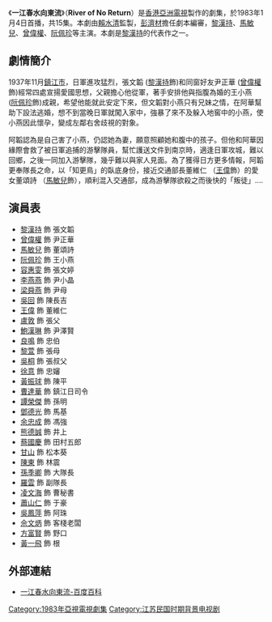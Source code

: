 {{亞視劇集 
| 中文劇名 = 一江春水向東流
| 英文劇名 = River of No Return
| 圖片 = 
| 圖片尺寸 = 
| 製作年份 = 1982年
| 監製 = [[賴水清|賴水清]]
| 製作統籌 = [[布美瑜|布美瑜]]
| 編導 = [[莊偉健|莊偉健]]、[[曾皓文|曾皓文]]、[[梁香蘭|梁香蘭]]、<br/>[[賴水清|賴水清]]
| 助理編導 = [[蔣家駿|蔣家駿]]、[[鍾師堯|鍾師堯]]、[[王冠輝|王冠輝]]
| 編審 = [[彭濟材|彭濟材]]
| 編劇 = [[潘怡竹|潘怡竹]]、[[劉志華_(編劇)|劉志華]]、[[黃瑞麟|黃瑞麟]]、<br/>[[李艷萍|李艷萍]]
| 集數 = 15
| 劇種 = 民國、抗戰
| 主演 = [[黎漢持|黎漢持]]、[[馬敏兒|馬敏兒]]、[[曾偉權|曾偉權]]、<br/>[[阮佩珍|阮佩珍]]、[[容惠雯|容惠雯]]、[[李燕燕|李燕燕]]、<br/>[[吳回_(香港)|吳　回]]、[[王偉_(香港)|王　偉]]、[[鮑漢琳|鮑漢琳]]
| 主題曲 = 告別黃河
| 作曲 = [[周啟生|周啟生]]
| 填詞 = [[盧國沾|盧國沾]]
| 主唱 = [[鍾文康|鍾文康]]
| 插曲 = 一江春水
| 作曲3 = [[周啟生|周啟生]]
| 填詞3 = [[盧國沾|盧國沾]]
| 主唱3 = [[鍾文康|鍾文康]]
}}
《'''一江春水向東流'''》（'''River of No Return'''）是[[香港|香港]][[亞洲電視|亞洲電視]]製作的劇集，於1983年1月4日首播，共15集。本劇由[[賴水清|賴水清]]監製，[[彭濟材|彭濟材]]擔任劇本編審，[[黎漢持|黎漢持]]、[[馬敏兒|馬敏兒]]、[[曾偉權|曾偉權]]、[[阮佩珍|阮佩珍]]等主演。本劇是[[黎漢持|黎漢持]]的代表作之一。

== 劇情簡介 ==
1937年11月[[鎮江市|鎮江市]]，日軍進攻猛烈，張文韜 ([[黎漢持|黎漢持]]飾)和同窗好友尹正華 ([[曾偉權|曾偉權]]飾)經常四處宣揚愛國思想，父親擔心他從軍，著手安排他與指腹為婚的王小燕 ([[阮佩珍|阮佩珍]]飾)成親，希望他能就此安定下來，但文韜對小燕只有兄妹之情，在阿華幫助下設法逃婚，想不到當晚日軍就闖入家中，強暴了來不及躲入地窖中的小燕，使小燕因此懷孕，變成左鄰右舍歧視的對象。

阿韜認為是自己害了小燕，仍認她為妻，願意照顧她和腹中的孩子。但他和阿華因緣際會救了被日軍追捕的游擊隊員，幫忙護送文件到南京時，適逢日軍攻城，難以回鄉，之後一同加入游擊隊，幾乎難以與家人見面。為了獲得日方更多情報，阿韜更奉隊長之命，以「知更鳥」的臥底身份，接近交通部長董維仁 （[[王偉_(香港)|王偉]]飾）的愛女董頌詩 （[[馬敏兒|馬敏兒]]飾），順利混入交通部，成為游擊隊欲殺之而後快的「叛徒」....

== 演員表 ==
* [[黎漢持|黎漢持]] 飾 張文韜
* [[曾偉權|曾偉權]] 飾 尹正華
* [[馬敏兒|馬敏兒]] 飾 董頌詩
* [[阮佩珍|阮佩珍]] 飾 王小燕
* [[容惠雯|容惠雯]] 飾 張文婷
* [[李燕燕|李燕燕]] 飾 尹小晶
* [[梁舜燕|梁舜燕]] 飾 尹母
* [[吳回_(香港)|吳回]] 飾 陳長吉
* [[王偉_(香港)|王偉]] 飾 董維仁
* [[盧敦|盧敦]] 飾 張父
* [[鮑漢琳|鮑漢琳]] 飾 尹澤賢
* [[良鳴|良鳴]] 飾 忠伯
* [[黎萱|黎萱]] 飾 張母
* [[吳桐|吳桐]] 飾 張叔父
* [[徐意|徐意]] 飾 忠嬸
* [[黃振球|黃振球]] 飾 陳平
* [[曹達華|曹達華]] 飾 鎮江日司令
* [[譚榮傑|譚榮傑]] 飾 孫明
* [[鄧德光|鄧德光]] 飾 馬基
* [[余忠成|余忠成]] 飾 馮強
* [[熊德誠|熊德誠]] 飾 井上
* [[蔡國慶_(香港)|蔡國慶]] 飾 田村五郎
* [[甘山_(演員)|甘山]] 飾 松本葵
* [[陳東_(香港演員)|陳東]] 飾 林震
* [[孫季卿|孫季卿]] 飾 大隊長
* [[羅雲_(香港演員)|羅雲]] 飾 副隊長
* [[凌文海|凌文海]] 飾 曹秘書
* [[蕭山仁|蕭山仁]] 飾 于豪
* [[吳鳳萍|吳鳳萍]] 飾 阿珠
* [[佘文炳|佘文炳]] 飾 客棧老闆
* [[方富賢|方富賢]] 飾 野口
* [[黃一飛|黃一飛]] 飾 根

== 外部連結 ==
* [http://baike.baidu.com/item/%E4%B8%80%E6%B1%9F%E6%98%A5%E6%B0%B4%E5%90%91%E4%B8%9C%E6%B5%81/17949166 一江春水向東流-百度百科]

[[Category:1983年亞視電視劇集|Category:1983年亞視電視劇集]]
[[Category:江苏民国时期背景电视剧|Category:江苏民国时期背景电视剧]]